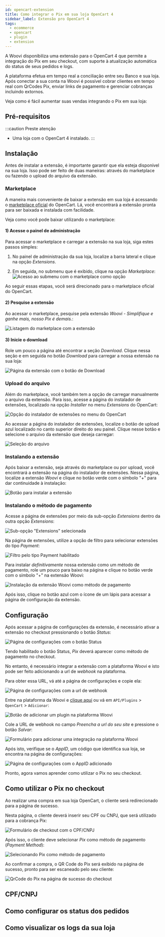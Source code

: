 ```yaml
---
id: opencart-extension
title: Como integrar o Pix em sua loja OpenCart 4
sidebar_label: Extensão pro OpenCart 4
tags:
  - ecommerce
  - opencart
  - plugin
  - extension
---
```


A Woovi disponibiliza uma extensão para o OpenCart 4 que permite a integração do Pix em seu checkout, com suporte à atualização automática do status de seus pedidos e logs.

A plataforma efetua em tempo real a conciliação entre seu Banco e sua loja. Após conectar a sua conta na Woovi é possível cobrar clientes em tempo real com QrCodes Pix, enviar links de pagamento e gerenciar cobranças incluindo extornos.

Veja como é fácil aumentar suas vendas integrando o Pix em sua loja:

## Pré-requisitos

:::caution Preste atenção
- Uma loja com o OpenCart 4 instalado.
:::

## Instalação

Antes de instalar a extensão, é importante garantir que ela esteja disponível na sua loja. Isso pode ser feito de duas maneiras: através do marketplace ou fazendo o upload do arquivo da extensão.

### Marketplace

A maneira mais conveniente de baixar a extensão em sua loja é acessando o [marketplace oficial](#coloque-o-link-da-extensao) do OpenCart. Lá, você encontrará a extensão pronta para ser baixada e instalada com facilidade.

Veja como você pode baixar utilizando o marketplace:

#### 1) Acesse o painel de administração

Para acessar o marketplace e carregar a extensão na sua loja, siga estes passos simples:

1. No painel de administração da sua loja, localize a barra lateral e clique na opção _Extensions_.

2. Em seguida, no submenu que é exibido, clique na opção _Marketplace_:
![Acesso ao submenu com o marketplace como opção](/img/ecommerce/opencart/marketplace-access.png)

Ao seguir essas etapas, você será direcionado para o marketplace oficial do OpenCart.

#### 2) Pesquise a extensão

Ao acessar o marketplace, pesquise pela extensão _Woovi - Simplifique e ganhe mais, nosso Pix é demais._:

![Listagem do marketplace com a extensão](/img/ecommerce/opencart/marketplace-search.png)

#### 3) Inicie o download

Role um pouco a página até encontrar a seção _Download_. Clique nessa seção e em seguida no botão _Download_ para carregar a nossa extensão na sua loja:

![Página da extensão com o botão de Download](/img/ecommerce/opencart/extension-download-page.png)

### Upload do arquivo

Além do marketplace, você também tem a opção de carregar manualmente o arquivo da extensão. Para isso, acesse a página do instalador de extensões, localizado na opção _Installer_ no menu _Extensions_ do OpenCart:

![Opção do instalador de extensões no menu do OpenCart](/img/ecommerce/opencart/extension-installer-menu-option.png)

Ao acessar a página do instalador de extensões, localize o botão de upload azul localizado no canto superior direito do seu painel. Clique nesse botão e selecione o arquivo da extensão que deseja carregar:

![Seleção do arquivo](/img/ecommerce/opencart/extension-file-selection.png)

### Instalando a extensão

Após baixar a extensão, seja através do marketplace ou por upload, você encontrará a extensão na página do instalador de extensões. Nessa página, localize a extensão _Woovi_ e clique no botão verde com o símbolo "+" para dar continuidade à instalação:

![Botão para instalar a extensão](/img/ecommerce/opencart/install-extension-button.png)

### Instalando o método de pagamento

Acesse a página de extensões por meio da sub-opção _Extensions_ dentro da outra opção _Extensions_:

![Sub-opção "Extensions" selecionada](/img/ecommerce/opencart/extensions-menu-option.png)

Na página de extensões, utilize a opção de filtro para selecionar extensões do tipo _Payment_:

![Filtro pelo tipo _Payment_ habilitado](/img/ecommerce/opencart/extension-list-filtered-by-payment-type.png)

Para instalar _definitivamente_ nossa extensão como um método de pagamento, role um pouco para baixo na página e clique no botão verde com o símbolo "+" na extensão Woovi:

![Instalação da extensão Woovi como método de pagamento](/img/ecommerce/opencart/install-payment-method.png)

Após isso, clique no botão azul com o ícone de um lápis para acessar a página de configuração da extensão.

## Configuração

Após acessar a página de configurações da extensão, é necessário ativar a extensão no checkout pressionando o botão _Status_: 

![Página de configurações com o botão _Status_](/img/ecommerce/opencart/admin-settings-status.png)

Tendo habilitado o botão Status, _Pix_ deverá aparecer como método de pagamento no checkout.

No entanto, é necessário integrar a extensão com a plataforma Woovi e isto pode ser feito adicionando a url de _webhook_ na plataforma.

Para obter essa URL, vá até a página de configurações e copie ela:

![Página de configurações com a url de webhook](/img/ecommerce/opencart/admin-settings-webhook.png)

Entre na plataforma da Woovi e [clique aqui](https://app.woovi.com/home/applications/opencart/add/oneclick) ou vá em `API/Plugins` > `OpenCart` > `Adicionar`:

![Botão de adicionar um plugin na plataforma Woovi](/img/ecommerce/opencart/woovi-plugin-card.png)

Cole a URL de webhook no campo _Preencha a url do seu site_ e pressione o botão _Salvar_:

![Formulário para adicionar uma integração na plataforma Woovi](/img/ecommerce/opencart/woovi-add-plugin-form.png)

Após isto, verifique se o _AppID_, um código que identifica sua loja, se encontra na página de configurações:

![Página de configurações com o AppID adicionado](/img/ecommerce/opencart/admin-settings-appid.png)

Pronto, agora vamos aprender como utilizar o Pix no seu checkout.

## Como utilizar o Pix no checkout

Ao realizar uma compra em sua loja OpenCart, o cliente será redirecionado para a página de sucesso.

Nesta página, o cliente deverá inserir seu CPF ou CNPJ, que será utilizado para a cobrança Pix:

![Formulário de checkout com o CPF/CNPJ](/img/ecommerce/opencart/checkout-form-with-tax-id.png)

Após isso, o cliente deve selecionar _Pix_ como método de pagamento (_Payment Method_):

![Selecionando Pix como método de pagamento](/img/ecommerce/opencart/checkout-payment-method-selector.png)

Ao confirmar a compra, o QR Code do Pix será exibido na página de sucesso, pronto para ser escaneado pelo seu cliente:

![QrCode do Pix na página de sucesso do checkout](/img/ecommerce/opencart/checkout-success-js-plugin.png)

## CPF/CNPJ

## Como configurar os status dos pedidos

## Como visualizar os logs da sua loja
